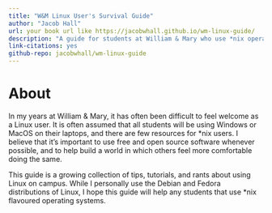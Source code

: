 ```yaml
--- 
title: "W&M Linux User's Survival Guide"
author: "Jacob Hall"
url: your book url like https://jacobwhall.github.io/wm-linux-guide/
description: "A guide for students at William & Mary who use *nix operating systems"
link-citations: yes
github-repo: jacobwhall/wm-linux-guide
---
```


# About

In my years at William & Mary, it has often been difficult to feel welcome as a Linux user.
It is often assumed that all students will be using Windows or MacOS on their laptops, and there are few resources for *nix users.
I believe that it's important to use free and open source software whenever possible, and to help build a world in which others feel more comfortable doing the same.

This guide is a growing collection of tips, tutorials, and rants about using Linux on campus.
While I personally use the Debian and Fedora distributions of Linux, I hope this guide will help any students that use *nix flavoured operating systems.
